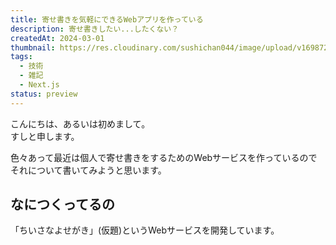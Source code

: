 ```yaml
---
title: 寄せ書きを気軽にできるWebアプリを作っている
description: 寄せ書きしたい...したくない？
createdAt: 2024-03-01
thumbnail: https://res.cloudinary.com/sushichan044/image/upload/v1698725343/tech/rewrite-site-with-astro/2D927BD6-782C-40DA-BD11-C1A7784DDF14_1_201_a_msntqm.jpg
tags:
  - 技術
  - 雑記
  - Next.js
status: preview
---
```


こんにちは、あるいは初めまして。<br />
すしと申します。

色々あって最近は個人で寄せ書きをするためのWebサービスを作っているのでそれについて書いてみようと思います。

## なにつくってるの

「ちいさなよせがき」(仮題)というWebサービスを開発しています。
